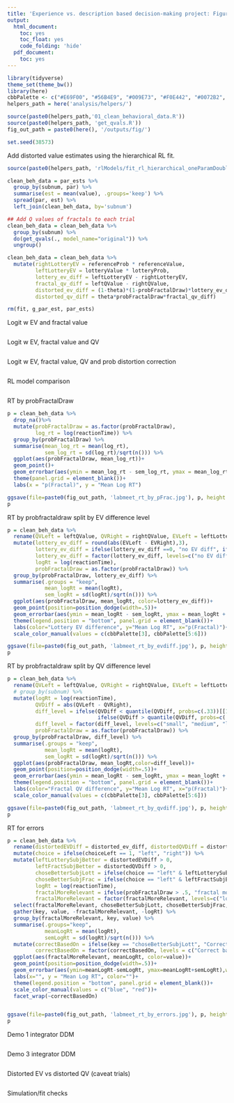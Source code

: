 ```yaml
---
title: 'Experience vs. description based decision-making project: Figures for 7/8 lab meeting'
output:
  html_document:
    toc: yes
    toc_float: yes
    code_folding: 'hide'
  pdf_document:
    toc: yes
---
```


```r
library(tidyverse)
theme_set(theme_bw())
library(here)
cbbPalette <- c("#E69F00", "#56B4E9", "#009E73", "#F0E442", "#0072B2", "#D55E00", "#CC79A7")
helpers_path = here('analysis/helpers/')

source(paste0(helpers_path,'01_clean_behavioral_data.R'))
source(paste0(helpers_path, 'get_qvals.R'))
fig_out_path = paste0(here(), '/outputs/fig/')

set.seed(38573)
```

Add distorted value estimates using the hierarchical RL fit.

```r

source(paste0(helpers_path, 'rlModels/fit_rl_hierarchical_oneParamDoubleSymmLinearProbDistortion_rpeBoth.R'))

clean_beh_data = par_ests %>%
  group_by(subnum, par) %>%
  summarise(est = mean(value), .groups='keep') %>%
  spread(par, est) %>%
  left_join(clean_beh_data, by='subnum')

## Add Q values of fractals to each trial
clean_beh_data = clean_beh_data %>%
  group_by(subnum) %>%
  do(get_qvals(., model_name="original")) %>%
  ungroup()

clean_beh_data = clean_beh_data %>%
  mutate(rightLotteryEV = referenceProb * referenceValue,
         leftLotteryEV = lotteryValue * lotteryProb,
         lottery_ev_diff = leftLotteryEV - rightLotteryEV,
         fractal_qv_diff = leftQValue - rightQValue,
         distorted_ev_diff = (1-theta)*(1-probFractalDraw)*lottery_ev_diff,
         distorted_qv_diff = theta*probFractalDraw*fractal_qv_diff)

rm(fit, g_par_est, par_ests)
```

Logit w EV and fractal value

```r

```

Logit w EV, fractal value and QV

```r

```

Logit w EV, fractal value, QV and prob distortion correction

```r

```

RL model comparison

```r

```

RT by probFractalDraw

```r
p = clean_beh_data %>%
  drop_na()%>%
  mutate(probFractalDraw = as.factor(probFractalDraw), 
         log_rt = log(reactionTime)) %>%
  group_by(probFractalDraw) %>%
  summarise(mean_log_rt = mean(log_rt),
            sem_log_rt = sd(log_rt)/sqrt(n())) %>%
  ggplot(aes(probFractalDraw, mean_log_rt))+
  geom_point()+
  geom_errorbar(aes(ymin = mean_log_rt - sem_log_rt, ymax = mean_log_rt + sem_log_rt), width=.2)+
  theme(panel.grid = element_blank())+
  labs(x = "p(Fractal)", y = "Mean Log RT")

ggsave(file=paste0(fig_out_path, 'labmeet_rt_by_pFrac.jpg'), p, height = 5, width=8, units="in")
p
```

RT by probfractaldraw split by EV difference level

```r
p = clean_beh_data %>%
  rename(QVLeft = leftQValue, QVRight = rightQValue, EVLeft = leftLotteryEV, EVRight = rightLotteryEV)%>%
  mutate(lottery_ev_diff = round(abs(EVLeft - EVRight),3),
         lottery_ev_diff = ifelse(lottery_ev_diff ==0, "no EV diff", ifelse(lottery_ev_diff == .2, "small EV diff", ifelse(lottery_ev_diff == .4, "large EV diff", NA))),
         lottery_ev_diff = factor(lottery_ev_diff, levels=c("no EV diff", "small EV diff", "large EV diff"), labels = c("no", "small", "large")),
         logRt = log(reactionTime),
         probFractalDraw = as.factor(probFractalDraw)) %>%
  group_by(probFractalDraw, lottery_ev_diff) %>%
  summarise(.groups = "keep",
            mean_logRt = mean(logRt),
            sem_logRt = sd(logRt)/sqrt(n())) %>%
  ggplot(aes(probFractalDraw, mean_logRt, color=lottery_ev_diff))+
  geom_point(position=position_dodge(width=.5))+
  geom_errorbar(aes(ymin = mean_logRt - sem_logRt, ymax = mean_logRt + sem_logRt), width=.2,position=position_dodge(width=.5))+
  theme(legend.position = "bottom", panel.grid = element_blank())+
  labs(color="Lottery EV difference", y="Mean Log RT", x="p(Fractal)")+
  scale_color_manual(values = c(cbbPalette[3], cbbPalette[5:6]))

ggsave(file=paste0(fig_out_path, 'labmeet_rt_by_evdiff.jpg'), p, height = 5, width=8, units="in")
p
```

RT by probfractaldraw split by QV difference level

```r

p = clean_beh_data %>%
  rename(QVLeft = leftQValue, QVRight = rightQValue, EVLeft = leftLotteryEV, EVRight = rightLotteryEV)%>%
  # group_by(subnum) %>%
  mutate(logRt = log(reactionTime),
         QVDiff = abs(QVLeft - QVRight),
         diff_level = ifelse(QVDiff < quantile(QVDiff, probs=c(.33))[[1]], "small",
                             ifelse(QVDiff > quantile(QVDiff, probs=c(.66))[[1]], "large", "medium")),
         diff_level = factor(diff_level, levels=c("small", "medium", "large")),
         probFractalDraw = as.factor(probFractalDraw)) %>%
  group_by(probFractalDraw, diff_level) %>%
  summarise(.groups = "keep",
            mean_logRt = mean(logRt),
            sem_logRt = sd(logRt)/sqrt(n())) %>%
  ggplot(aes(probFractalDraw, mean_logRt,color=diff_level))+
  geom_point(position=position_dodge(width=.5))+
  geom_errorbar(aes(ymin = mean_logRt - sem_logRt, ymax = mean_logRt + sem_logRt), width=.2,position=position_dodge(width=.5))+
  theme(legend.position = "bottom", panel.grid = element_blank())+
  labs(color="Fractal QV difference", y="Mean Log RT", x="p(Fractal)")+
  scale_color_manual(values = c(cbbPalette[3], cbbPalette[5:6]))

ggsave(file=paste0(fig_out_path, 'labmeet_rt_by_qvdiff.jpg'), p, height = 5, width=8, units="in")
p 
```

RT for errors

```r
p = clean_beh_data %>%
  rename(distortedEVDiff = distorted_ev_diff, distortedQVDiff = distorted_qv_diff)%>%
  mutate(choice = ifelse(choiceLeft == 1, "left", "right")) %>%
  mutate(leftLotterySubjBetter = distortedEVDiff > 0,
         leftFractSubjBetter = distortedQVDiff > 0,
         choseBetterSubjLott = ifelse(choice == "left" & leftLotterySubjBetter, "correct", ifelse(choice == "right" & !leftLotterySubjBetter, "correct", "incorrect")),
         choseBetterSubjFrac = ifelse(choice == "left" & leftFractSubjBetter, "correct", ifelse(choice == "right" & !leftFractSubjBetter, "correct", "incorrect")),
         logRt = log(reactionTime),
         fractalMoreRelevant = ifelse(probFractalDraw > .5, "fractal more relevant", "lottery more relevant"),
         fractalMoreRelevant = factor(fractalMoreRelevant, levels=c("lottery more relevant", "fractal more relevant"))) %>%
  select(fractalMoreRelevant, choseBetterSubjLott, choseBetterSubjFrac, logRt) %>%
  gather(key, value, -fractalMoreRelevant, -logRt) %>%
  group_by(fractalMoreRelevant, key, value) %>%
  summarise(.groups="keep",
            meanLogRt = mean(logRt),
            semLogRt = sd(logRt)/sqrt(n())) %>%
  mutate(correctBasedOn = ifelse(key == "choseBetterSubjLott", "Correct based on Lottery", "Correct based on Fractal"),
         correctBasedOn = factor(correctBasedOn, levels = c("Correct based on Lottery", "Correct based on Fractal"))) %>%
  ggplot(aes(fractalMoreRelevant, meanLogRt, color=value))+
  geom_point(position=position_dodge(width=.5))+
  geom_errorbar(aes(ymin=meanLogRt-semLogRt, ymax=meanLogRt+semLogRt),width=.2,position=position_dodge(width=.5))+
  labs(x="", y = "Mean Log RT", color="")+
  theme(legend.position = "bottom", panel.grid = element_blank())+
  scale_color_manual(values = c("blue", "red"))+
  facet_wrap(~correctBasedOn)


ggsave(file=paste0(fig_out_path, 'labmeet_rt_by_errors.jpg'), p, height = 5, width=8, units="in")
p    
```

Demo 1 integrator DDM

```r

```

Demo 3 integrator DDM

```r

```

Distorted EV vs distorted QV (caveat trials)

```r

```

Simulation/fit checks

```r

```